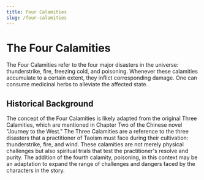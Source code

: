 ```yaml
---
title: Four Calamities
slug: /four-calamities
---
```


# The Four Calamities

The Four Calamities refer to the four major disasters in the universe: thunderstrike, fire, freezing cold, and poisoning. Whenever these calamities accumulate to a certain extent, they inflict corresponding damage. One can consume medicinal herbs to alleviate the affected state.

## Historical Background

The concept of the Four Calamities is likely adapted from the original Three Calamities, which are mentioned in Chapter Two of the Chinese novel "Journey to the West." The Three Calamities are a reference to the three disasters that a practitioner of Taoism must face during their cultivation: thunderstrike, fire, and wind. These calamities are not merely physical challenges but also spiritual trials that test the practitioner's resolve and purity. The addition of the fourth calamity, poisoning, in this context may be an adaptation to expand the range of challenges and dangers faced by the characters in the story.